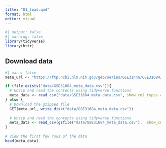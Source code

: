 ```yaml
---
title: "01_load.qmd"
format: html
editor: visual
---
```


```r
#| output: false
#| warning: false
library(tidyverse)
library(httr)
```

## Download data

```r
#| warn: false
meta_url <- "https://ftp.ncbi.nlm.nih.gov/geo/series/GSE31nnn/GSE31684/suppl/GSE31684%5Ftable%5Fof%5Fclinical%5Fdetails.txt.gz"

if (file.exists("data/GSE31684_meta_data.csv")){
  # Unzip and read the contents using tidyverse functions
  meta_data <- read_csv("data/GSE31684_meta_data.csv", show_col_types = FALSE)
} else {
  # Download the gzipped file
  GET(meta_url, write_disk("data/GSE31684_meta_data.csv"))
  
  # Unzip and read the contents using tidyverse functions
  meta_data <- read_csv(gzfile("data/GSE31684_meta_data.csv"),  show_col_types = FALSE)
}
                          
# View the first few rows of the data
head(meta_data)
```

```r

```
